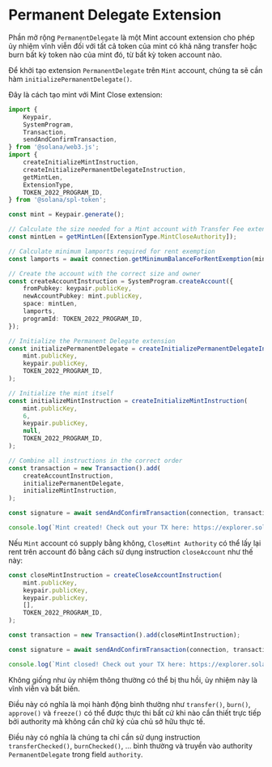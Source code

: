 
# Permanent Delegate Extension

Phần mở rộng `PermanentDelegate` là một Mint account extension cho phép ủy nhiệm vĩnh viễn đối với tất cả token của mint có khả năng transfer hoặc burn bất kỳ token nào của mint đó, từ bất kỳ token account nào.

<ArticleSection name="Khởi tạo Mint Account" id="initializing-the-mint-account" level="h2" />

Để khởi tạo extension `PermanentDelegate` trên `Mint` account, chúng ta sẽ cần hàm `initializePermanentDelegate()`.

Đây là cách tạo mint với Mint Close extension:

```ts
import {
    Keypair,
    SystemProgram,
    Transaction,
    sendAndConfirmTransaction,
} from '@solana/web3.js';
import {
    createInitializeMintInstruction,
    createInitializePermanentDelegateInstruction,
    getMintLen,
    ExtensionType,
    TOKEN_2022_PROGRAM_ID,
} from '@solana/spl-token';

const mint = Keypair.generate();

// Calculate the size needed for a Mint account with Transfer Fee extension
const mintLen = getMintLen([ExtensionType.MintCloseAuthority]);

// Calculate minimum lamports required for rent exemption
const lamports = await connection.getMinimumBalanceForRentExemption(mintLen);

// Create the account with the correct size and owner
const createAccountInstruction = SystemProgram.createAccount({
    fromPubkey: keypair.publicKey,
    newAccountPubkey: mint.publicKey,
    space: mintLen,
    lamports,
    programId: TOKEN_2022_PROGRAM_ID,
});

// Initialize the Permanent Delegate extension
const initializePermanentDelegate = createInitializePermanentDelegateInstruction(
    mint.publicKey,
    keypair.publicKey,
    TOKEN_2022_PROGRAM_ID,
);

// Initialize the mint itself
const initializeMintInstruction = createInitializeMintInstruction(
    mint.publicKey,
    6,
    keypair.publicKey,
    null,
    TOKEN_2022_PROGRAM_ID,
);

// Combine all instructions in the correct order
const transaction = new Transaction().add(
    createAccountInstruction,
    initializePermanentDelegate,
    initializeMintInstruction,
);

const signature = await sendAndConfirmTransaction(connection, transaction, [keypair, mint]);

console.log(`Mint created! Check out your TX here: https://explorer.solana.com/tx/${signature}?cluster=devnet`);
```

<ArticleSection name="Đóng Mint Account" id="closing-the-mint-account" level="h2" />

Nếu `Mint` account có supply bằng không, `CloseMint Authority` có thể lấy lại rent trên account đó bằng cách sử dụng instruction `closeAccount` như thế này:

```ts
const closeMintInstruction = createCloseAccountInstruction(
    mint.publicKey,
    keypair.publicKey,
    keypair.publicKey,
    [],
    TOKEN_2022_PROGRAM_ID,
);

const transaction = new Transaction().add(closeMintInstruction);

const signature = await sendAndConfirmTransaction(connection, transaction, [keypair], {skipPreflight: false});

console.log(`Mint closed! Check out your TX here: https://explorer.solana.com/tx/${signature}?cluster=devnet`);
```

<ArticleSection name="Các hành động được phép" id="permissioned-actions" level="h2" />

Không giống như ủy nhiệm thông thường có thể bị thu hồi, ủy nhiệm này là vĩnh viễn và bất biến.

Điều này có nghĩa là mọi hành động bình thường như `transfer()`, `burn()`, `approve()` và `freeze()` có thể được thực thi bất cứ khi nào cần thiết trực tiếp bởi authority mà không cần chữ ký của chủ sở hữu thực tế.

Điều này có nghĩa là chúng ta chỉ cần sử dụng instruction `transferChecked()`, `burnChecked()`, ... bình thường và truyền vào authority `PermanentDelegate` trong field `authority`.
